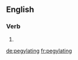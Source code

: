 ==English==

===Verb===
{{head|en}}

# {{present participle of|pegylate}}

[[de:pegylating]]
[[fr:pegylating]]